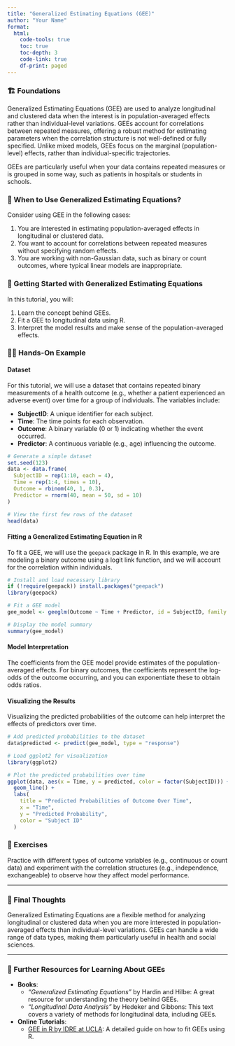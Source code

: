 ```yaml
---
title: "Generalized Estimating Equations (GEE)"
author: "Your Name"
format: 
  html:
    code-tools: true
    toc: true
    toc-depth: 3
    code-link: true
    df-print: paged
---
```


### 🏗️ Foundations

Generalized Estimating Equations (GEE) are used to analyze longitudinal and clustered data when the interest is in population-averaged effects rather than individual-level variations. GEEs account for correlations between repeated measures, offering a robust method for estimating parameters when the correlation structure is not well-defined or fully specified. Unlike mixed models, GEEs focus on the marginal (population-level) effects, rather than individual-specific trajectories.

GEEs are particularly useful when your data contains repeated measures or is grouped in some way, such as patients in hospitals or students in schools.

<div class="when-to-use-section">

### 🤔 When to Use Generalized Estimating Equations?

Consider using GEE in the following cases:

1. You are interested in estimating population-averaged effects in longitudinal or clustered data.
2. You want to account for correlations between repeated measures without specifying random effects.
3. You are working with non-Gaussian data, such as binary or count outcomes, where typical linear models are inappropriate.

</div>

<div class="getting-started-section">

### 🚀 Getting Started with Generalized Estimating Equations

In this tutorial, you will:

1. Learn the concept behind GEEs.
2. Fit a GEE to longitudinal data using R.
3. Interpret the model results and make sense of the population-averaged effects.

</div>

<div class="hands-on-section">

### 👩‍💻 Hands-On Example

#### Dataset

For this tutorial, we will use a dataset that contains repeated binary measurements of a health outcome (e.g., whether a patient experienced an adverse event) over time for a group of individuals. The variables include:

- **SubjectID**: A unique identifier for each subject.
- **Time**: The time points for each observation.
- **Outcome**: A binary variable (0 or 1) indicating whether the event occurred.
- **Predictor**: A continuous variable (e.g., age) influencing the outcome.

```r
# Generate a simple dataset
set.seed(123)
data <- data.frame(
  SubjectID = rep(1:10, each = 4),
  Time = rep(1:4, times = 10),
  Outcome = rbinom(40, 1, 0.3),
  Predictor = rnorm(40, mean = 50, sd = 10)
)

# View the first few rows of the dataset
head(data)
```

#### Fitting a Generalized Estimating Equation in R

To fit a GEE, we will use the `geepack` package in R. In this example, we are modeling a binary outcome using a logit link function, and we will account for the correlation within individuals.

```r
# Install and load necessary library
if (!require(geepack)) install.packages("geepack")
library(geepack)

# Fit a GEE model
gee_model <- geeglm(Outcome ~ Time + Predictor, id = SubjectID, family = binomial, data = data)

# Display the model summary
summary(gee_model)
```

#### Model Interpretation

The coefficients from the GEE model provide estimates of the population-averaged effects. For binary outcomes, the coefficients represent the log-odds of the outcome occurring, and you can exponentiate these to obtain odds ratios.

#### Visualizing the Results

Visualizing the predicted probabilities of the outcome can help interpret the effects of predictors over time.

```r
# Add predicted probabilities to the dataset
data$predicted <- predict(gee_model, type = "response")

# Load ggplot2 for visualization
library(ggplot2)

# Plot the predicted probabilities over time
ggplot(data, aes(x = Time, y = predicted, color = factor(SubjectID))) +
  geom_line() +
  labs(
    title = "Predicted Probabilities of Outcome Over Time",
    x = "Time",
    y = "Predicted Probability",
    color = "Subject ID"
  )
```

</div>

### 🛝 Exercises

Practice with different types of outcome variables (e.g., continuous or count data) and experiment with the correlation structures (e.g., independence, exchangeable) to observe how they affect model performance.

---

### 💭 Final Thoughts

Generalized Estimating Equations are a flexible method for analyzing longitudinal or clustered data when you are more interested in population-averaged effects than individual-level variations. GEEs can handle a wide range of data types, making them particularly useful in health and social sciences.

---

### 🔗 Further Resources for Learning About GEEs

- **Books**:
   - *"Generalized Estimating Equations"* by Hardin and Hilbe: A great resource for understanding the theory behind GEEs.
   - *"Longitudinal Data Analysis"* by Hedeker and Gibbons: This text covers a variety of methods for longitudinal data, including GEEs.

- **Online Tutorials**:
   - [GEE in R by IDRE at UCLA](https://stats.oarc.ucla.edu/r/dae/gee/): A detailed guide on how to fit GEEs using R.

</div>
